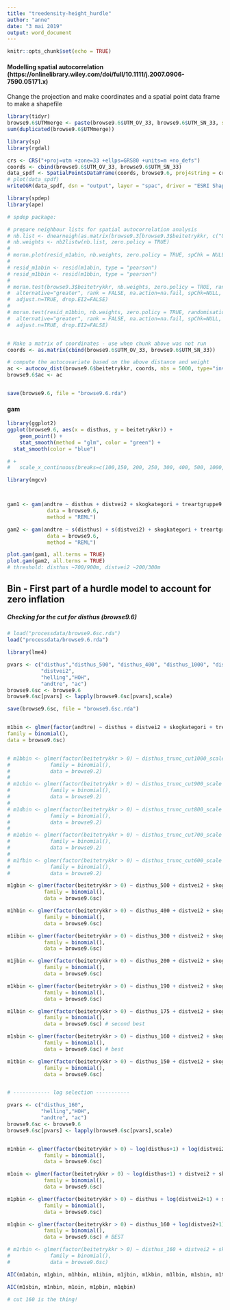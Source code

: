 ```yaml
---
title: "treedensity-height_hurdle"
author: "anne"
date: "3 mai 2019"
output: word_document
---
```


```r
knitr::opts_chunk$set(echo = TRUE)
```



#### Modelling spatial autocorrelation (https://onlinelibrary.wiley.com/doi/full/10.1111/j.2007.0906-7590.05171.x)
Change the projection and make coordinates and a spatial point data frame to make a shapefile

```r
library(tidyr)
browse9.6$UTMmerge <- paste(browse9.6$UTM_OV_33, browse9.6$UTM_SN_33, sep="_")
sum(duplicated(browse9.6$UTMmerge))
```


```r

library(sp)
library(rgdal)

crs <- CRS("+proj=utm +zone=33 +ellps=GRS80 +units=m +no_defs")
coords <- cbind(browse9.6$UTM_OV_33, browse9.6$UTM_SN_33)
data_spdf <- SpatialPointsDataFrame(coords, browse9.6, proj4string = crs)
# plot(data_spdf)
writeOGR(data_spdf, dsn = "output", layer = "spac", driver = "ESRI Shapefile")

```


```r

library(spdep)
library(ape)

# spdep package:

# prepare neighbour lists for spatial autocorrelation analysis
# nb.list <- dnearneigh(as.matrix(browse9.3[browse9.3$beitetrykkr, c("UTM_OV_33", "UTM_SN_33")]), 0, 5000)
# nb.weights <- nb2listw(nb.list, zero.policy = TRUE)
# 
# moran.plot(resid_m1abin, nb.weights, zero.policy = TRUE, spChk = NULL, labels = TRUE, xlab = NULL, ylab = NULL, quiet = NULL)
# 
# resid_m1abin <- resid(m1abin, type = "pearson")
# resid_m1bbin <- resid(m1bbin, type = "pearson")
# 
# moran.test(browse9.3$beitetrykkr, nb.weights, zero.policy = TRUE, randomisation=TRUE,
#  alternative="greater", rank = FALSE, na.action=na.fail, spChk=NULL,
#  adjust.n=TRUE, drop.EI2=FALSE)
# 
# moran.test(resid_m1bbin, nb.weights, zero.policy = TRUE, randomisation=TRUE,
#  alternative="greater", rank = FALSE, na.action=na.fail, spChk=NULL,
#  adjust.n=TRUE, drop.EI2=FALSE)


# Make a matrix of coordinates - use when chunk above was not run
coords <- as.matrix(cbind(browse9.6$UTM_OV_33, browse9.6$UTM_SN_33))

# compute the autocovariate based on the above distance and weight
ac <- autocov_dist(browse9.6$beitetrykkr, coords, nbs = 5000, type="inverse", zero.policy = TRUE)
browse9.6$ac <- ac


save(browse9.6, file = "browse9.6.rda")


```




#### gam

```r
library(ggplot2)
ggplot(browse9.6, aes(x = disthus, y = beitetrykkr)) +
    geom_point() +
    stat_smooth(method = "glm", color = "green") +
  stat_smooth(color = "blue")

# +
#   scale_x_continuous(breaks=c(100,150, 200, 250, 300, 400, 500, 1000, 1500, 2000, 3000))

```

```r
library(mgcv)



gam1 <- gam(andtre ~ disthus + distvei2 + skogkategori + treartgruppe9 + kant + helling + HOH + beitetrykkr,
             data = browse9.6,
             method = "REML")

gam2 <- gam(andtre ~ s(disthus) + s(distvei2) + skogkategori + treartgruppe9 + kant + helling + HOH + beitetrykkr,
             data = browse9.6,
             method = "REML")

```

```r
plot.gam(gam1, all.terms = TRUE)
plot.gam(gam2, all.terms = TRUE)
# threshold: disthus ~700/900m, distvei2 ~200/300m
```





## Bin - First part of a hurdle model to account for zero inflation
##### Checking for the cut for disthus (browse9.6)
```r
# load("processdata/browse9.6sc.rda")
load("processdata/browse9.6.rda")

```

```r
library(lme4)

pvars <- c("disthus","disthus_500", "disthus_400", "disthus_1000", "disthus_900", "disthus_800", "disthus_700", "disthus_600", "disthus_160",
           "distvei2",
           "helling","HOH",
           "andtre", "ac")
browse9.6sc <- browse9.6
browse9.6sc[pvars] <- lapply(browse9.6sc[pvars],scale)

save(browse9.6sc, file = "browse9.6sc.rda")


m1bin <- glmer(factor(andtre) ~ disthus + distvei2 + skogkategori + treartgruppe9 + kant + helling + HOH + I(HOH^2) +  ac + (1|KOMNR),
family = binomial(),
data = browse9.6sc)


# m1bbin <- glmer(factor(beitetrykkr > 0) ~ disthus_trunc_cut1000_scale + log(distvei2+1) + skogkategori + treartgruppe + ac_scale + kant + helling_scale + HOH_scale + I(HOH_scale^2) + tretetthet9_trunc_scale + log(distvei2+1)*skogkategori + (1|KOMNR),
#             family = binomial(),
#             data = browse9.2)
# 
# m1cbin <- glmer(factor(beitetrykkr > 0) ~ disthus_trunc_cut900_scale + log(distvei2+1) + skogkategori + treartgruppe + ac_scale + kant + helling_scale + HOH_scale + I(HOH_scale^2) + tretetthet9_trunc_scale + log(distvei2+1)*skogkategori + (1|KOMNR),
#             family = binomial(),
#             data = browse9.2)
# 
# m1dbin <- glmer(factor(beitetrykkr > 0) ~ disthus_trunc_cut800_scale + log(distvei2+1) + skogkategori + treartgruppe + ac_scale + kant + helling_scale + HOH_scale + I(HOH_scale^2) + tretetthet9_trunc_scale + log(distvei2+1)*skogkategori + (1|KOMNR),
#             family = binomial(),
#             data = browse9.2)
# 
# m1ebin <- glmer(factor(beitetrykkr > 0) ~ disthus_trunc_cut700_scale + log(distvei2+1) + skogkategori + treartgruppe + ac_scale + kant + helling_scale + HOH_scale + I(HOH_scale^2) + tretetthet9_trunc_scale + log(distvei2+1)*skogkategori + (1|KOMNR),
#             family = binomial(),
#             data = browse9.2)
# 
# m1fbin <- glmer(factor(beitetrykkr > 0) ~ disthus_trunc_cut600_scale + log(distvei2+1) + skogkategori + treartgruppe + ac_scale + kant + helling_scale + HOH_scale + I(HOH_scale^2) + tretetthet9_trunc_scale + log(distvei2+1)*skogkategori + (1|KOMNR),
#             family = binomial(),
#             data = browse9.2)

m1gbin <- glmer(factor(beitetrykkr > 0) ~ disthus_500 + distvei2 + skogkategori + treartgruppe9 + ac + kant + helling + HOH + I(HOH^2) + andtre + (1|KOMNR),
            family = binomial(),
            data = browse9.6sc)

m1hbin <- glmer(factor(beitetrykkr > 0) ~ disthus_400 + distvei2 + skogkategori + treartgruppe9 + ac + kant + helling + HOH + I(HOH^2) + andtre + (1|KOMNR),
            family = binomial(),
            data = browse9.6sc)

m1ibin <- glmer(factor(beitetrykkr > 0) ~ disthus_300 + distvei2 + skogkategori + treartgruppe9 + ac + kant + helling + HOH + I(HOH^2) + andtre + (1|KOMNR),
            family = binomial(),
            data = browse9.6sc)

m1jbin <- glmer(factor(beitetrykkr > 0) ~ disthus_200 + distvei2 + skogkategori + treartgruppe9 + ac + kant + helling + HOH + I(HOH^2) + andtre + (1|KOMNR),
            family = binomial(),
            data = browse9.6sc)

m1kbin <- glmer(factor(beitetrykkr > 0) ~ disthus_190 + distvei2 + skogkategori + treartgruppe9 + ac + kant + helling + HOH + I(HOH^2) + andtre + (1|KOMNR),
            family = binomial(),
            data = browse9.6sc)

m1lbin <- glmer(factor(beitetrykkr > 0) ~ disthus_175 + distvei2 + skogkategori + treartgruppe9 + ac + kant + helling + HOH + I(HOH^2) + andtre + (1|KOMNR),
            family = binomial(),
            data = browse9.6sc) # second best

m1sbin <- glmer(factor(beitetrykkr > 0) ~ disthus_160 + distvei2 + skogkategori + treartgruppe9 + ac + kant + helling + HOH + I(HOH^2) + andtre + (1|KOMNR),
            family = binomial(),
            data = browse9.6sc) # best

m1tbin <- glmer(factor(beitetrykkr > 0) ~ disthus_150 + distvei2 + skogkategori + treartgruppe9 + ac + kant + helling + HOH + I(HOH^2) + andtre + (1|KOMNR),
            family = binomial(),
            data = browse9.6sc)


# ------------ log selection -----------

pvars <- c("disthus_160",
           "helling","HOH",
           "andtre", "ac")
browse9.6sc <- browse9.6
browse9.6sc[pvars] <- lapply(browse9.6sc[pvars],scale)


m1nbin <- glmer(factor(beitetrykkr > 0) ~ log(disthus+1) + log(distvei2+1) + skogkategori + treartgruppe9 + ac + kant + helling + HOH + I(HOH^2) + andtre + (1|KOMNR),
            family = binomial(),
            data = browse9.6sc)

m1oin <- glmer(factor(beitetrykkr > 0) ~ log(disthus+1) + distvei2 + skogkategori + treartgruppe9 + ac + kant + helling + HOH + I(HOH^2) + andtre + (1|KOMNR),
            family = binomial(),
            data = browse9.6sc)

m1pbin <- glmer(factor(beitetrykkr > 0) ~ disthus + log(distvei2+1) + skogkategori + treartgruppe9 + ac + kant + helling + HOH + I(HOH^2) + andtre + (1|KOMNR),
            family = binomial(),
            data = browse9.6sc)

m1qbin <- glmer(factor(beitetrykkr > 0) ~ disthus_160 + log(distvei2+1) + skogkategori + treartgruppe9 + ac + kant + helling + HOH + I(HOH^2) + andtre + (1|KOMNR),
            family = binomial(),
            data = browse9.6sc) # BEST

# m1rbin <- glmer(factor(beitetrykkr > 0) ~ disthus_160 + distvei2 + skogkategori + treartgruppe9 + ac + kant + helling + HOH + I(HOH^2) + andtre + (1|KOMNR),
#             family = binomial(),
#             data = browse9.6sc) 


```


```r

AIC(m1abin, m1gbin, m1hbin, m1ibin, m1jbin, m1kbin, m1lbin, m1sbin, m1tbin)

AIC(m1sbin, m1nbin, m1oin, m1pbin, m1qbin)

# cut 160 is the thing!


```